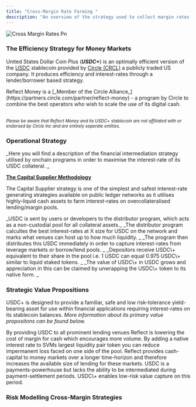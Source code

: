 ```yaml
---
title: "Cross-Margin Rate Farming "
description: "An overview of the strategy used to collect margin rates across borrow & lend protocols available on SVM networks. "
---
```


<Frame>
  <img
    src="/images/cross-margin-rates.png"
    alt="Cross Margin Rates Pn"
    title="Cross Margin Rates Pn"
    className="mx-auto"
    style={{ width:"74%" }}
  />
</Frame>

### The Efficiency Strategy for Money Markets

United States Dollar Coin Plus (**_USDC\+_**) is an optimally efficient version of the [USDC](https://coinmarketcap.com/currencies/usd-coin/) stablecoin provided by [Circle (CRCL)](circle.com) a publicly traded US company. It produces efficiency and interest-rates through a lender/borrower based strategy.

<Info>
  Reflect Money is a [_Member of the Circle Alliance_](https://partners.circle.com/partner/reflect-money) - a program by Circle to combine the best operators who wish to scale the use of its digital cash.

  \
  _<sub>Please be aware that Reflect Money and its USDC\+ stablecoin are not affiliated with or endorsed by Circle Inc and are entirely seperate entities. </sub>_
</Info>

### Operational Strategy

_Here you will find a description of the financial intermediation strategy utilised by onchain programs in order to maximise the interest-rate of its USDC collateral. _

**<u>The Capital Supplier Methodology</u>**

The Capital Supplier strategy is one of the simplest and safest interest-rate generating strategies available on public ledger networks as it utilises highly-liquid cash assets to farm interest-rates on overcollateralised lending/margin pools.

<Steps>
  <Step title="USDC is Deposited.">
    _USDC is sent by users or developers to the distributor program, which acts as a non-custodial pool for all collateral assets._
  </Step>
  <Step title="Distributor Calculates Rates">
    _The distributor program calcultes the best interest-rates at X size for USDC on the network and marks what venues can host up to how much liquidity. _
  </Step>
  <Step title="USDC is Distributed">
    _The program then distributes this USDC immediately in order to capture interest-rates from leverage markets or borrow/lend pools. _
  </Step>
  <Step title="USDC+ is Issued">
    _Depositors receive USDC\+ equivalent to their share in the pool i.e. 1 USDC can equal 0.975 USDC\+ similar to liquid staked tokens. _
  </Step>
  <Step title="USDC+ collateral grows">
    _The value of USDC\+ in USDC grows and appreciation in this can be claimed by unwrapping the USDC\+ token to its native form. _
  </Step>
</Steps>

### Strategic Value Propositions

USDC\+ is designed to provide a familiar, safe and low risk-tolerance yield-bearing asset for use within financial applications requiring interest-rates on its stablecoin balances. _More information about its primary value propositons can be found below._

<CardGroup cols={2}>
  <Card title="Reduction in Margin Costs" img="/images/docs-bar.png">
    By providing USDC to all prominent lending venues Reflect is lowering the cost of margin for cash which encourages more volume.
  </Card>
  <Card title="Prevent Impermanent Loss" img="/images/docs-bar.png">
    By adding a native interest rate to SVMs largest liquidity pair token you can reduce impermanent loss faced on one side of the pool.
  </Card>
  <Card title="Increase in Available Margin" img="/images/docs-bar.png">
    Reflect provides cash-capital to money markets over a longer time-horizon and therefore increases the available size of lending for these markets.
  </Card>
  <Card title="Earn During Settlement" img="/images/docs-bar.png">
    USDC is a payments-powerhouse but lacks the ability to be intermediated during payment-settlement periods. USDC\+ enables low-risk value capture on this period.
  </Card>
</CardGroup>

### Risk Modelling Cross-Margin Strategies
